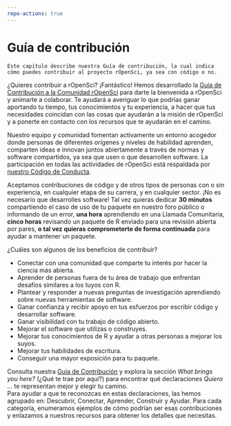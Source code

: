 ```yaml
---
repo-actions: true
---
```


# Guía de contribución {#contributingguide}

```block
Este capítulo describe nuestra Guía de contribución, la cual indica cómo puedes contribuir al proyecto rOpenSci, ya sea con código o no. 
```

¿Quieres contribuir a rOpenSci? 
¡Fantástico! 
Hemos desarrollado la [Guía de Contribución a la Comunidad rOpenSci](https://contributing.ropensci.org/) para darte la bienvenida a rOpenSci y animarte a colaborar.
Te ayudará a averiguar lo que podrías ganar aportando tu tiempo, tus conocimientos y tu experiencia, a hacer que tus necesidades coincidan con las cosas que ayudarán a la misión de rOpenSci y a ponerte en contacto con los recursos que te ayudarán en el camino.

Nuestro equipo y comunidad fomentan activamente un entorno acogedor donde personas de diferentes orígenes y niveles de habilidad aprenden, comparten ideas e innovan juntos abiertamente a través de normas y software compartidos, ya sea que usen o que desarrollen software. 
La participación en todas las actividades de rOpenSci está respaldada por [nuestro Código de Conducta](https://ropensci.org/codigo-de-conducta/).

Aceptamos contribuciones de código y de otros tipos de personas con o sin experiencia, en cualquier etapa de su carrera, y en cualquier sector. 
¡No es necesario que desarrolles software! 
Tal vez quieras dedicar **30 minutos** compartiendo el caso de uso de tu paquete en nuestro foro público o informando de un error, **una hora** aprendiendo en una Llamada Comunitaria, **cinco horas** revisando un paquete de R enviado para una revisión abierta por pares, **o tal vez quieras comprometerte de forma continuada** para ayudar a mantener un paquete.

¿Cuáles son algunos de los beneficios de contribuir?

- Conectar con una comunidad que comparte tu interés por hacer la ciencia más abierta.
- Aprender de personas fuera de tu área de trabajo que enfrentan desafíos similares a los tuyos con R.
- Plantear y responder a nuevas preguntas de investigación aprendiendo sobre nuevas herramientas de software. 
- Ganar confianza y recibir apoyo en tus esfuerzos por escribir código y desarrollar software.
- Ganar visibilidad con tu trabajo de código abierto.
- Mejorar el software que utilizas o construyes.
- Mejorar tus conocimientos de R y ayudar a otras personas a mejorar los suyos.
- Mejorar tus habilidades de escritura.
- Conseguir una mayor exposición para tu paquete.

Consulta nuestra [Guía de Contribución](https://contributing.ropensci.org/) y explora la sección *What brings you here?* (¿Qué te trae por aquí?) para encontrar qué declaraciones *Quiero ...* te representan mejor y elegir tu camino.  
Para ayudar a que te reconozcas en estas declaraciones, las hemos agrupado en: Descubrir,  Conectar, Aprender, Construir y Ayudar.
Para cada categoría, enumeramos ejemplos de cómo podrían ser esas contribuciones y enlazamos a nuestros recursos para obtener los detalles que necesitas.

